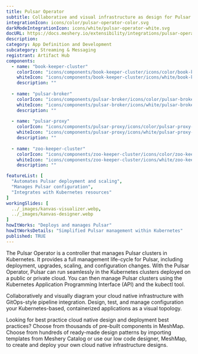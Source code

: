 ---
title: Pulsar Operator
subtitle: Collaborative and visual infrastructure as design for Pulsar Operator
integrationIcon: icons/color/pulsar-operator-color.svg
darkModeIntegrationIcon: icons/white/pulsar-operator-white.svg
docURL: https://docs.meshery.io/extensibility/integrations/pulsar-operator
description: 
category: App Definition and Development
subcategory: Streaming & Messaging
registrant: Artifact Hub
components:
  - name: "book-keeper-cluster"
    colorIcon: "icons/components/book-keeper-cluster/icons/color/book-keeper-cluster-color.svg"
    whiteIcon: "icons/components/book-keeper-cluster/icons/white/book-keeper-cluster-white.svg"
    description: ""
    
  - name: "pulsar-broker"
    colorIcon: "icons/components/pulsar-broker/icons/color/pulsar-broker-color.svg"
    whiteIcon: "icons/components/pulsar-broker/icons/white/pulsar-broker-white.svg"
    description: ""
    
  - name: "pulsar-proxy"
    colorIcon: "icons/components/pulsar-proxy/icons/color/pulsar-proxy-color.svg"
    whiteIcon: "icons/components/pulsar-proxy/icons/white/pulsar-proxy-white.svg"
    description: ""
    
  - name: "zoo-keeper-cluster"
    colorIcon: "icons/components/zoo-keeper-cluster/icons/color/zoo-keeper-cluster-color.svg"
    whiteIcon: "icons/components/zoo-keeper-cluster/icons/white/zoo-keeper-cluster-white.svg"
    description: ""

featureList: [
  "Automates Pulsar deployment and scaling",
  "Manages Pulsar configuration",
  "Integrates with Kubernetes resources"
]
workingSlides: [
  ../_images/kanvas-visualizer.webp,
  ../_images/kanvas-designer.webp
]
howItWorks: "Deploys and manages Pulsar"
howItWorksDetails: "Simplified Pulsar management within Kubernetes"
published: TRUE
---
<p>
The Pulsar Operator is a controller that manages Pulsar clusters in Kubernetes. It provides a full management life-cycle for Pulsar, including deployment, upgrades, scaling, and configuration changes. With the Pulsar Operator, Pulsar can run seamlessly in the Kubernetes clusters deployed on a public or private cloud. You can then manage Pulsar clusters using the Kubernetes Application Programming Interface (API) and the kubectl tool.
</p>
<p>
    Collaboratively and visually diagram your cloud native infrastructure with GitOps-style pipeline integration. Design, test, and manage configuration your Kubernetes-based, containerized applications as a visual topology.
</p>
<p>
    Looking for best practice cloud native design and deployment best practices? Choose from thousands of pre-built components in MeshMap. Choose from hundreds of ready-made design patterns by importing templates from Meshery Catalog or use our low code designer, MeshMap, to create and deploy your own cloud native infrastructure designs.
</p>
